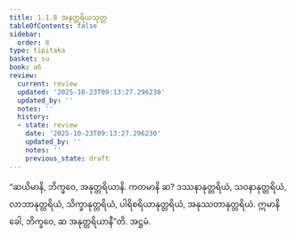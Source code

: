 ```yaml
---
title: 1.1.8 အနုတ္တရိယသုတ္တ
tableOfContents: false
sidebar:
  order: 8
type: tipitaka
basket: su
book: a6
review:
  current: review
  updated: '2025-10-23T09:13:27.296230'
  updated_by: ''
  notes: ''
  history:
  - state: review
    date: '2025-10-23T09:13:27.296230'
    updated_by: ''
    notes: ''
    previous_state: draft
---
```



<ReviewStatus review={frontmatter.review} showDetails={true} />

<HypothesisAnnotation frontmatter={frontmatter} />

<DynamicBreadcrumb />

<Division number="8" book="a6" e="ch" v="16" p="251">

<Paragraph number="28" book="a6">
“ဆယိမာနိ, ဘိက္ခဝေ, အနုတ္တရိယာနိ. ကတမာနိ ဆ? ဒဿနာနုတ္တရိယံ, သဝနာနုတ္တရိယံ, လာဘာနုတ္တရိယံ, သိက္ခာနုတ္တရိယံ, ပါရိစရိယာနုတ္တရိယံ, အနုဿတာနုတ္တရိယံ. ဣမာနိ ခေါ, ဘိက္ခဝေ, ဆ အနုတ္တရိယာနီ”တိ.

</Paragraph>
</Division>

<Paragraph number="29" type="center" book="a6">
အဋ္ဌမံ.
</Paragraph>